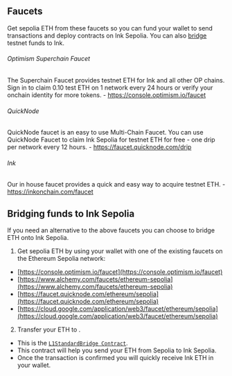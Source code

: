  ## Faucets

Get sepolia ETH from these faucets so you can fund your wallet to send transactions and deploy contracts on Ink Sepolia. You can also [bridge](/quick-start/faucets#bridging-funds-to-ink-sepolia) testnet funds to Ink.

###### Optimism Superchain Faucet
The Superchain Faucet provides testnet ETH for Ink and all other OP chains. Sign in to claim 0.10 test ETH on 1 network every 24 hours or verify your onchain identity for more tokens.
    - https://console.optimism.io/faucet
###### QuickNode
QuickNode faucet is an easy to use Multi-Chain Faucet. You can use QuickNode Faucet to claim Ink Sepolia for testnet ETH for free - one drip per network every 12 hours.
    - https://faucet.quicknode.com/drip
###### Ink
Our in house faucet provides a quick and easy way to acquire testnet ETH.
    - https://inkonchain.com/faucet

## Bridging funds to Ink Sepolia

If you need an alternative to the above faucets you can choose to bridge ETH onto Ink Sepolia.

1. Get sepolia ETH by using your wallet with one of the existing faucets on the Ethereum Sepolia network:

* [https://console.optimism.io/faucet](https://console.optimism.io/faucet)
* [https://www.alchemy.com/faucets/ethereum-sepolia](https://www.alchemy.com/faucets/ethereum-sepolia)
* [https://faucet.quicknode.com/ethereum/sepolia](https://faucet.quicknode.com/ethereum/sepolia)
* [https://cloud.google.com/application/web3/faucet/ethereum/sepolia](https://cloud.google.com/application/web3/faucet/ethereum/sepolia)

2. Transfer your ETH to <CopyableCode code="0x33f60714bbd74d62b66d79213c348614de51901c" />.
- This is the [`L1StandardBridge Contract`](https://eth-sepolia.blockscout.com/address/0x33f60714BbD74d62b66D79213C348614DE51901C).
- This contract will help you send your ETH from Sepolia to Ink Sepolia.
- Once the transaction is confirmed you will quickly receive Ink ETH in your wallet.
